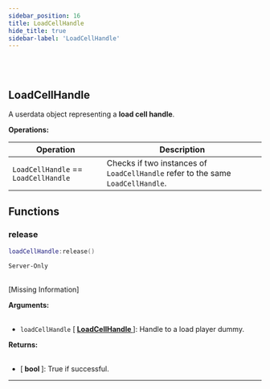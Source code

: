 ```yaml
---
sidebar_position: 16
title: LoadCellHandle
hide_title: true
sidebar-label: 'LoadCellHandle'
---
```


<br></br>

## LoadCellHandle

A userdata object representing a <strong>load cell handle</strong>.

<strong>Operations:</strong>

| Operation   | Description |
| ----------- | ----------- |
| <code>LoadCellHandle</code> == <code>LoadCellHandle</code> | Checks if two instances of <code>LoadCellHandle</code> refer to the same <code>LoadCellHandle</code>. |

## Functions

### release

```lua
loadCellHandle:release()
```
<code>Server-Only</code> <br></br>

[Missing Information]

<strong>Arguments:</strong> <br></br>

- <code>loadCellHandle</code> [<strong> <a href="/docs/lua/game_script_env/userdata/LoadCellHandle"> LoadCellHandle </a> </strong>]: Handle to a load player dummy.

<strong>Returns:</strong> <br></br>

- [<strong> bool </strong>]: True if successful.

---